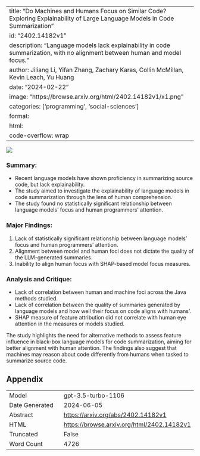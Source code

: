 
---
title: "Do Machines and Humans Focus on Similar Code? Exploring Explainability of Large Language Models in Code Summarization"
id: "2402.14182v1"
description: "Language models lack explainability in code summarization, with no alignment between human and model focus."
author: Jiliang Li, Yifan Zhang, Zachary Karas, Collin McMillan, Kevin Leach, Yu Huang
date: "2024-02-22"
image: "https://browse.arxiv.org/html/2402.14182v1/x1.png"
categories: ['programming', 'social-sciences']
format:
  html:
    code-overflow: wrap
---

![](https://browse.arxiv.org/html/2402.14182v1/x1.png)

### **Summary:**
- Recent language models have shown proficiency in summarizing source code, but lack explainability.
- The study aimed to investigate the explainability of language models in code summarization through the lens of human comprehension.
- The study found no statistically significant relationship between language models' focus and human programmers' attention.

### Major Findings:
1. Lack of statistically significant relationship between language models' focus and human programmers' attention.
2. Alignment between model and human foci does not dictate the quality of the LLM-generated summaries.
3. Inability to align human focus with SHAP-based model focus measures.

### Analysis and Critique:
- Lack of correlation between human and machine foci across the Java methods studied.
- Lack of correlation between the quality of summaries generated by language models and how well their focus on code aligns with humans'.
- SHAP measure of feature attribution did not correlate with human eye attention in the measures or models studied.

The study highlights the need for alternative methods to assess feature influence in black-box language models for code summarization, aiming for better alignment with human attention. The findings also suggest that machines may reason about code differently from humans when tasked to summarize source code.

## Appendix

|          |          |
|----------|----------|
| Model     | gpt-3.5-turbo-1106       |
| Date Generated     | 2024-06-05       |
| Abstract | [https://arxiv.org/abs/2402.14182v1](https://arxiv.org/abs/2402.14182v1)        |
| HTML     | [https://browse.arxiv.org/html/2402.14182v1](https://browse.arxiv.org/html/2402.14182v1)       |
| Truncated       | False       |
| Word Count       | 4726       |